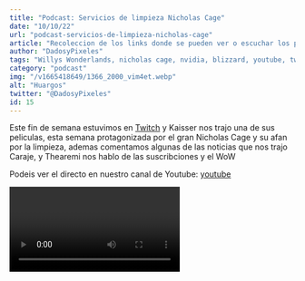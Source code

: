 ```yaml
---
title: "Podcast: Servicios de limpieza Nicholas Cage"
date: "10/10/22"
url: "podcast-servicios-de-limpieza-nicholas-cage"
article: "Recoleccion de los links donde se pueden ver o escuchar los podcast de dados y pixeles"
author: "DadosyPixeles"
tags: "Willys Wonderlands, nicholas cage, nvidia, blizzard, youtube, twitch, super mario"
category: "podcast"
img: "/v1665418649/1366_2000_vim4et.webp"
alt: "Huargos"
twitter: "@DadosyPixeles"
id: 15
---
```


Este fin de semana estuvimos en [Twitch](https://www.twitch.tv/dadosypixeles) y Kaisser nos trajo una de sus peliculas, esta semana protagonizada por el gran Nicholas Cage y su afan por la limpieza, ademas comentamos algunas de las noticias que nos trajo Caraje, y Thearemi nos hablo de las suscribciones y el WoW

Podeis ver el directo en nuestro canal de Youtube: 
 [youtube](https://www.youtube.com/watch?v=tFfzImqds1Y)

<Video episode="tFfzImqds1Y" />

O por si lo preferís, también podéis escucharlo por [spotify]( https://open.spotify.com/episode/522JZ9jCl02YnEmdFHp892)
<Podcast episode="522JZ9jCl02YnEmdFHp892" />
También podéis verlo en nuestro canal de [Twitch]( https://www.twitch.tv/dadosypixeles)
que permanecerá en destacado el tiempo que lo quiera mantener la plataforma y si
os apetece comentarnos algo al respecto o añadir ideas para futuros podcast, teneis
nuestro [Discord]( https://discord.gg/p5ph2eNjUk)
